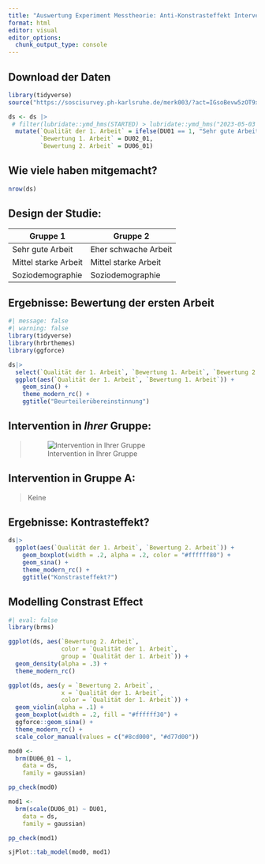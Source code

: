 ```yaml
---
title: "Auswertung Experiment Messtheorie: Anti-Konstrasteffekt Intervention"
format: html
editor: visual
editor_options: 
  chunk_output_type: console
---
```


## Download der Daten

```r
library(tidyverse)
source("https://soscisurvey.ph-karlsruhe.de/merk003/?act=IGsoBevw5zOT9xMcS4AOlzWb&rScript")  

ds <- ds |> 
 # filter(lubridate::ymd_hms(STARTED) > lubridate::ymd_hms("2023-05-03 16:00:00")) |> 
  mutate(`Qualität der 1. Arbeit` = ifelse(DU01 == 1, "Sehr gute Arbeit", "Sehr schwache Arbeit"),
         `Bewertung 1. Arbeit` = DU02_01,
         `Bewertung 2. Arbeit` = DU06_01) 
```

## Wie viele haben mitgemacht?

```r
nrow(ds)
```

## Design der Studie:

| Gruppe 1             | Gruppe 2             |
|----------------------|----------------------|
| Sehr gute Arbeit     | Eher schwache Arbeit |
| Mittel starke Arbeit | Mittel starke Arbeit |
| Soziodemographie     | Soziodemographie     |

## Ergebnisse: Bewertung der ersten Arbeit

```r
#| message: false
#| warning: false
library(tidyverse)
library(hrbrthemes)
library(ggforce)

ds|> 
  select(`Qualität der 1. Arbeit`, `Bewertung 1. Arbeit`, `Bewertung 2. Arbeit`) |> 
  ggplot(aes(`Qualität der 1. Arbeit`, `Bewertung 1. Arbeit`)) +
    geom_sina() + 
    theme_modern_rc() +
    ggtitle("Beurteilerübereinstinnung")
```

## Intervention in *Ihrer* Gruppe:

> ![Intervention in Ihrer Gruppe](img/Intervention.png){}

## Intervention in Gruppe A:
> Keine

## Ergebnisse: Kontrasteffekt?

```r
ds|> 
  ggplot(aes(`Qualität der 1. Arbeit`, `Bewertung 2. Arbeit`)) +
    geom_boxplot(width = .2, alpha = .2, color = "#ffffff80") + 
    geom_sina() + 
    theme_modern_rc() +
    ggtitle("Konstrasteffekt?")   
```

## Modelling Constrast Effect

```r
#| eval: false
library(brms)

ggplot(ds, aes(`Bewertung 2. Arbeit`, 
               color = `Qualität der 1. Arbeit`, 
               group = `Qualität der 1. Arbeit`)) +
  geom_density(alpha = .3) +
  theme_modern_rc()

ggplot(ds, aes(y = `Bewertung 2. Arbeit`, 
               x = `Qualität der 1. Arbeit`, 
               color = `Qualität der 1. Arbeit`)) +
  geom_violin(alpha = .1) +
  geom_boxplot(width = .2, fill = "#ffffff30") +
  ggforce::geom_sina() +
  theme_modern_rc() +
  scale_color_manual(values = c("#8cd000", "#d77d00"))

mod0 <- 
  brm(DU06_01 ~ 1,
    data = ds,
    family = gaussian)

pp_check(mod0)

mod1 <- 
  brm(scale(DU06_01) ~ DU01,
    data = ds,
    family = gaussian)

pp_check(mod1)

sjPlot::tab_model(mod0, mod1)
```

